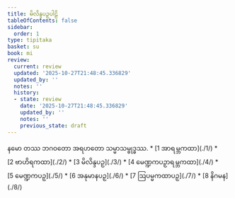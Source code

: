 ```yaml
---
title: မိလိန္ဒပဉှပါဠိ
tableOfContents: false
sidebar:
  order: 1
type: tipitaka
basket: su
book: mi
review:
  current: review
  updated: '2025-10-27T21:48:45.336829'
  updated_by: ''
  notes: ''
  history:
  - state: review
    date: '2025-10-27T21:48:45.336829'
    updated_by: ''
    notes: ''
    previous_state: draft
---
```


<ReviewStatus review={frontmatter.review} showDetails={true} />

<HypothesisAnnotation frontmatter={frontmatter} />

<Paragraph number="1" type="center" book="mi">
နမော တဿ ဘဂဝတော အရဟတော သမ္မာသမ္ဗုဒ္ဓဿ.

</Paragraph>

<TableOfContents book="mi">
* [1 အာရမ္ဘကထာ](./1/)
* [2 ဗာဟိရကထာ](./2/)
* [3 မိလိန္ဒပဉှ](./3/)
* [4 မေဏ္ဍကပဉှာရမ္ဘကထာ](./4/)
* [5 မေဏ္ဍကပဉှ](./5/)
* [6 အနုမာနပဉှ](./6/)
* [7 ဩပမ္မကထာပဉှ](./7/)
* [8 နိဂမန](./8/)
</TableOfContents>